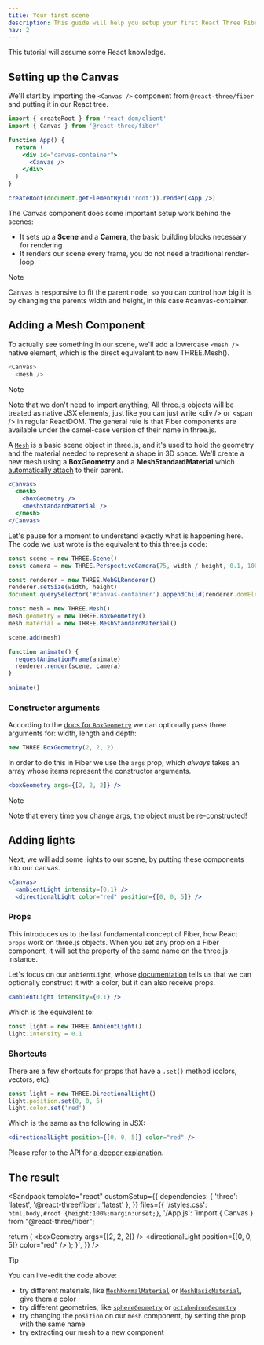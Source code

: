 ```yaml
---
title: Your first scene
description: This guide will help you setup your first React Three Fiber scene and introduce you to its core concepts.
nav: 2
---
```


This tutorial will assume some React knowledge.

## Setting up the Canvas

We'll start by importing the `<Canvas />` component from `@react-three/fiber` and putting it in our React tree.

```jsx
import { createRoot } from 'react-dom/client'
import { Canvas } from '@react-three/fiber'

function App() {
  return (
    <div id="canvas-container">
      <Canvas />
    </div>
  )
}

createRoot(document.getElementById('root')).render(<App />)
```

The Canvas component does some important setup work behind the scenes:

- It sets up a **Scene** and a **Camera**, the basic building blocks necessary for rendering
- It renders our scene every frame, you do not need a traditional render-loop

> [!NOTE]
> Canvas is responsive to fit the parent node, so you can control how big it is by changing the parents width and height, in this case #canvas-container.

## Adding a Mesh Component

To actually see something in our scene, we'll add a lowercase `<mesh />` native element, which is the direct equivalent to new THREE.Mesh().

```js
<Canvas>
  <mesh />
```

> [!NOTE]
> Note that we don't need to import anything, All three.js objects will be treated as native JSX elements, just like you can just write &lt;div /&gt; or &lt;span /&gt; in regular ReactDOM. The general rule is that Fiber components are available under the camel-case version of their name in three.js.

A [`Mesh`](https://threejs.org/docs/#api/en/objects/Mesh) is a basic scene object in three.js, and it's used to hold the geometry and the material needed to represent a shape in 3D space.
We'll create a new mesh using a **BoxGeometry** and a **MeshStandardMaterial** which [automatically attach](/api/objects#attach) to their parent.

```jsx
<Canvas>
  <mesh>
    <boxGeometry />
    <meshStandardMaterial />
  </mesh>
</Canvas>
```

Let's pause for a moment to understand exactly what is happening here. The code we just wrote is the equivalent to this three.js code:

```jsx
const scene = new THREE.Scene()
const camera = new THREE.PerspectiveCamera(75, width / height, 0.1, 1000)

const renderer = new THREE.WebGLRenderer()
renderer.setSize(width, height)
document.querySelector('#canvas-container').appendChild(renderer.domElement)

const mesh = new THREE.Mesh()
mesh.geometry = new THREE.BoxGeometry()
mesh.material = new THREE.MeshStandardMaterial()

scene.add(mesh)

function animate() {
  requestAnimationFrame(animate)
  renderer.render(scene, camera)
}

animate()
```

### Constructor arguments

According to the [docs for `BoxGeometry`](https://threejs.org/docs/#api/en/geometries/BoxGeometry) we can optionally pass three arguments for: width, length and depth:

```js
new THREE.BoxGeometry(2, 2, 2)
```

In order to do this in Fiber we use the `args` prop, which _always_ takes an array whose items represent the constructor arguments.

```jsx
<boxGeometry args={[2, 2, 2]} />
```

> [!NOTE]
> Note that every time you change args, the object must be re-constructed!

## Adding lights

Next, we will add some lights to our scene, by putting these components into our canvas.

```jsx
<Canvas>
  <ambientLight intensity={0.1} />
  <directionalLight color="red" position={[0, 0, 5]} />
```

### Props

This introduces us to the last fundamental concept of Fiber, how React `props` work on three.js objects. When you set any prop on a Fiber component, it will set the property of the same name on the three.js instance.

Let's focus on our `ambientLight`, whose [documentation](https://threejs.org/docs/#api/en/lights/AmbientLight) tells us that we can optionally construct it with a color, but it can also receive props.

```jsx
<ambientLight intensity={0.1} />
```

Which is the equivalent to:

```jsx
const light = new THREE.AmbientLight()
light.intensity = 0.1
```

### Shortcuts

There are a few shortcuts for props that have a `.set()` method (colors, vectors, etc).

```jsx
const light = new THREE.DirectionalLight()
light.position.set(0, 0, 5)
light.color.set('red')
```

Which is the same as the following in JSX:

```jsx
<directionalLight position={[0, 0, 5]} color="red" />
```

Please refer to the API for [a deeper explanation](/api/objects).

## The result

<Sandpack
  template="react"
  customSetup={{
    dependencies: {
      'three': 'latest',
      '@react-three/fiber': 'latest'
    },
  }}
  files={{
    '/styles.css': `html,body,#root {height:100%;margin:unset;}`,
    '/App.js': `import { Canvas } from "@react-three/fiber";

  return (
      <Canvas>
        <mesh>
          <boxGeometry args={[2, 2, 2]} />
          <meshPhongMaterial />
        </mesh>
        <ambientLight intensity={0.1} />
        <directionalLight position={[0, 0, 5]} color="red" />
      </Canvas>
  );
}`,
  }}
/>

> [!TIP]
> You can live-edit the code above:
> - try different materials, like [`MeshNormalMaterial`](https://threejs.org/docs/#api/en/materials/MeshNormalMaterial) or [`MeshBasicMaterial`](https://threejs.org/docs/#api/en/materials/MeshBasicMaterial), give them a color
> - try different geometries, like [`sphereGeometry`](https://threejs.org/docs/#api/en/geometries/SphereGeometry) or [`octahedronGeometry`](https://threejs.org/docs/#api/en/geometries/OctahedronGeometry)
> - try changing the `position` on our `mesh` component, by setting the prop with the same name
> - try extracting our mesh to a new component
